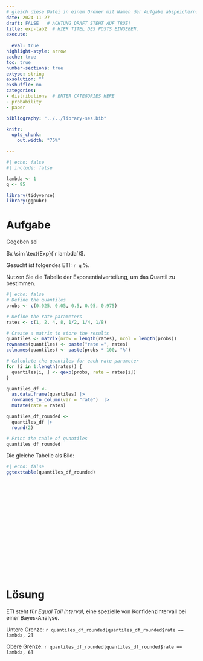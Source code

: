 ```yaml
---
# gleich diese Datei in einem Ordner mit Namen der Aufgabe abspeichern!
date: 2024-11-27
draft: FALSE   # ACHTUNG DRAFT STEHT AUF TRUE!
title: exp-tab2  # HIER TITEL DES POSTS EINGEBEN.
execute: 
  
  eval: true 
highlight-style: arrow 
cache: true
toc: true
number-sections: true
extype: string
exsolution: ""
exshuffle: no
categories:
- distributions  # ENTER CATEGORIES HERE
- probability
- paper

bibliography: "../../library-ses.bib"

knitr:
  opts_chunk:
    out.width: "75%"

---
```




```r
#| echo: false
#| include: false

lambda <- 1
q <- 95

library(tidyverse)
library(ggpubr)
```





# Aufgabe 

Gegeben sei

$x \sim \text{Exp}(`r lambda`)$.

Gesucht ist folgendes ETI: `r q` %.

Nutzen Sie die Tabelle der Exponentialverteilung, um das Quantil zu bestimmen.



```r
#| echo: false
# Define the quantiles
probs <- c(0.025, 0.05, 0.5, 0.95, 0.975)

# Define the rate parameters
rates <- c(1, 2, 4, 8, 1/2, 1/4, 1/8)

# Create a matrix to store the results
quantiles <- matrix(nrow = length(rates), ncol = length(probs))
rownames(quantiles) <- paste("rate =", rates)
colnames(quantiles) <- paste(probs * 100, "%")

# Calculate the quantiles for each rate parameter
for (i in 1:length(rates)) {
  quantiles[i, ] <- qexp(probs, rate = rates[i])
}

quantiles_df <- 
  as.data.frame(quantiles) |> 
  rownames_to_column(var = "rate")  |> 
  mutate(rate = rates)

quantiles_df_rounded <-
  quantiles_df |>
  round(2)

# Print the table of quantiles
quantiles_df_rounded
```

Die gleiche Tabelle als Bild:

```r
#| echo: false
ggtexttable(quantiles_df_rounded)
```


</br>
</br>
</br>

</br>
</br>
</br>

</br>
</br>
</br>

</br>
</br>
</br>











# Lösung 

ETI steht für *Equal Tail Interval*, eine spezielle von Konfidenzintervall bei einer Bayes-Analyse.


Untere Grenze: `r quantiles_df_rounded[quantiles_df_rounded$rate == lambda, 2]`


  Obere Grenze: `r quantiles_df_rounded[quantiles_df_rounded$rate == lambda, 6]`



